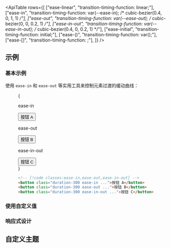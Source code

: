 

<ApiTable
  rows={[
    ["ease-linear", "transition-timing-function: linear;"],
    ["ease-in", "transition-timing-function: var(--ease-in); /* cubic-bezier(0.4, 0, 1, 1) */"],
    ["ease-out", "transition-timing-function: var(--ease-out); /* cubic-bezier(0, 0, 0.2, 1) */"],
    ["ease-in-out", "transition-timing-function: var(--ease-in-out); /* cubic-bezier(0.4, 0, 0.2, 1) */"],
    ["ease-initial", "transition-timing-function: initial;"],
    ["ease-(<custom-property>)", "transition-timing-function: var(<custom-property>);"],
    ["ease-[<value>]", "transition-timing-function: <value>;"],
  ]}
/>

## 示例

### 基本示例

使用 `ease-in` 和 `ease-out` 等实用工具来控制元素过渡的缓动曲线：

<Figure hint="悬停每个按钮以查看预期的行为">

<Example>
  {
    <div className="flex flex-col justify-around gap-8 text-sm leading-6 font-bold text-white sm:flex-row sm:gap-0">
      <div className="flex shrink-0 flex-col items-center">
        <p className="mb-3 text-center font-mono text-xs font-medium text-gray-500 dark:text-gray-400">ease-in</p>
        <button className="rounded-md bg-sky-500 px-4 py-2 text-sm font-semibold text-white duration-300 ease-in hover:scale-125">
          按钮 A
        </button>
      </div>
      <div className="flex shrink-0 flex-col items-center">
        <p className="mb-3 text-center font-mono text-xs font-medium text-gray-500 dark:text-gray-400">ease-out</p>
        <button className="rounded-md bg-sky-500 px-4 py-2 text-sm font-semibold text-white duration-300 ease-out hover:scale-125">
          按钮 B
        </button>
      </div>
      <div className="flex shrink-0 flex-col items-center">
        <p className="mb-3 text-center font-mono text-xs font-medium text-gray-500 dark:text-gray-400">ease-in-out</p>
        <button className="rounded-md bg-sky-500 px-4 py-2 text-sm font-semibold text-white duration-300 ease-in-out hover:scale-125">
          按钮 C
        </button>
      </div>
    </div>
  }
</Example>

```html
<!-- [!code classes:ease-in,ease-out,ease-in-out] -->
<button class="duration-300 ease-in ...">按钮 A</button>
<button class="duration-300 ease-out ...">按钮 B</button>
<button class="duration-300 ease-in-out ...">按钮 C</button>
```

</Figure>

### 使用自定义值

<UsingACustomValue
  element="button"
  utility="ease"
  value="cubic-bezier(0.95,0.05,0.795,0.035)"
  name="过渡时间函数"
/>

### 响应式设计

<ResponsiveDesign
  element="button"
  property="transition-timing-function"
  defaultClass="ease-out"
  featuredClass="ease-in"
/>

## 自定义主题

<CustomizingYourTheme
  element="button"
  utility="ease"
  name="过渡时间函数"
  customName="in-expo"
  customValue="cubic-bezier(0.95, 0.05, 0.795, 0.035)"
/>
